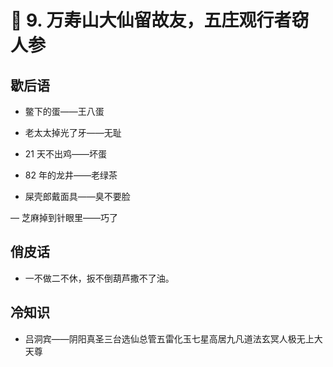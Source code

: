 # 🐒 9. 万寿山大仙留故友，五庄观行者窃人参

## 歇后语

- 鳖下的蛋——王八蛋

- 老太太掉光了牙——无耻

- 21 天不出鸡——坏蛋

- 82 年的龙井——老绿茶

- 屎壳郎戴面具——臭不要脸

— 芝麻掉到针眼里——巧了

## 俏皮话

- 一不做二不休，扳不倒葫芦撒不了油。

## 冷知识

- 吕洞宾——阴阳真圣三台选仙总管五雷化玉七星高居九凡道法玄冥人极无上大天尊